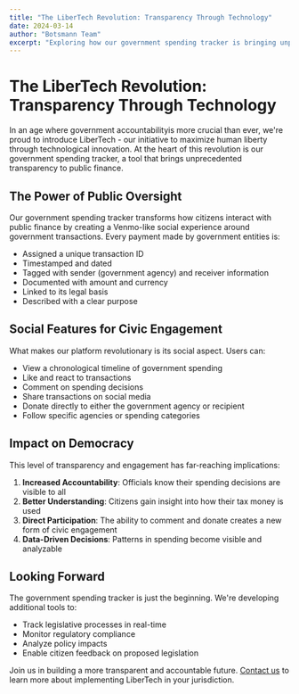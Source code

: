 ```yaml
---
title: "The LiberTech Revolution: Transparency Through Technology"
date: 2024-03-14
author: "Botsmann Team"
excerpt: "Exploring how our government spending tracker is bringing unprecedented transparency to public finance."
---
```


# The LiberTech Revolution: Transparency Through Technology

In an age where government accountabilityis more crucial than ever, we're proud to introduce LiberTech - our initiative to maximize human liberty through technological innovation. At the heart of this revolution is our government spending tracker, a tool that brings unprecedented transparency to public finance.

## The Power of Public Oversight

Our government spending tracker transforms how citizens interact with public finance by creating a Venmo-like social experience around government transactions. Every payment made by government entities is:

- Assigned a unique transaction ID
- Timestamped and dated
- Tagged with sender (government agency) and receiver information
- Documented with amount and currency
- Linked to its legal basis
- Described with a clear purpose

## Social Features for Civic Engagement

What makes our platform revolutionary is its social aspect. Users can:

- View a chronological timeline of government spending
- Like and react to transactions
- Comment on spending decisions
- Share transactions on social media
- Donate directly to either the government agency or recipient
- Follow specific agencies or spending categories

## Impact on Democracy

This level of transparency and engagement has far-reaching implications:

1. **Increased Accountability**: Officials know their spending decisions are visible to all
2. **Better Understanding**: Citizens gain insight into how their tax money is used
3. **Direct Participation**: The ability to comment and donate creates a new form of civic engagement
4. **Data-Driven Decisions**: Patterns in spending become visible and analyzable

## Looking Forward

The government spending tracker is just the beginning. We're developing additional tools to:

- Track legislative processes in real-time
- Monitor regulatory compliance
- Analyze policy impacts
- Enable citizen feedback on proposed legislation

Join us in building a more transparent and accountable future. [Contact us](/about) to learn more about implementing LiberTech in your jurisdiction.
